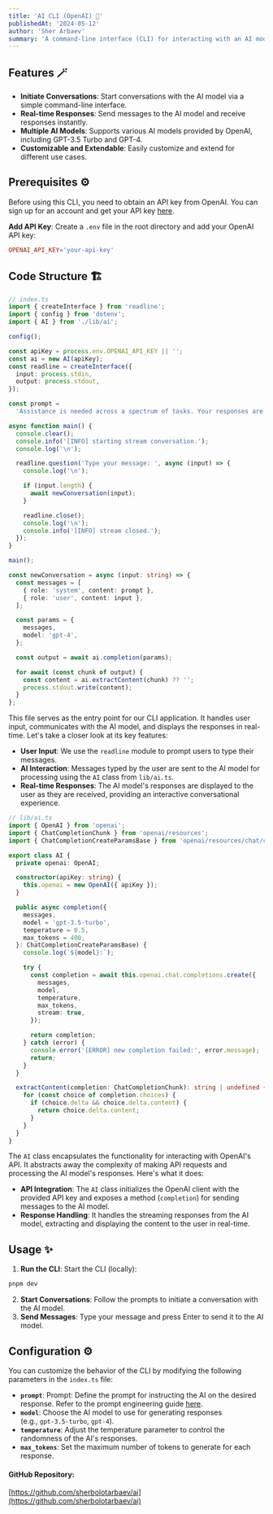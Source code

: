 ```yaml
---
title: 'AI CLI (OpenAI) 🤖'
publishedAt: '2024-05-12'
author: 'Sher Arbaev'
summary: 'A command-line interface (CLI) for interacting with an AI model using OpenAI's API. This CLI allows users to engage in text-based conversations with the AI model and receive responses in real-time.'
---
```


## Features 🪄

- **Initiate Conversations**: Start conversations with the AI model via a simple command-line interface.
- **Real-time Responses**: Send messages to the AI model and receive responses instantly.
- **Multiple AI Models**: Supports various AI models provided by OpenAI, including GPT-3.5 Turbo and GPT-4.
- **Customizable and Extendable**: Easily customize and extend for different use cases.

## Prerequisites ⚙️

Before using this CLI, you need to obtain an API key from OpenAI. You can sign up for an account and get your API key [here](https://openai.com).

**Add API Key**: Create a `.env` file in the root directory and add your OpenAI API key:

```makefile
OPENAI_API_KEY='your-api-key'
```

## Code Structure 🏗️

```typescript
// index.ts
import { createInterface } from 'readline';
import { config } from 'dotenv';
import { AI } from './lib/ai';

config();

const apiKey = process.env.OPENAI_API_KEY || '';
const ai = new AI(apiKey);
const readline = createInterface({
  input: process.stdin,
  output: process.stdout,
});

const prompt =
  'Assistance is needed across a spectrum of tasks. Your responses are expected to exude elegance and grace, reflecting a commitment to aesthetic excellence.';

async function main() {
  console.clear();
  console.info('[INFO] starting stream conversation.');
  console.log('\n');

  readline.question('Type your message: ', async (input) => {
    console.log('\n');

    if (input.length) {
      await newConversation(input);
    }

    readline.close();
    console.log('\n');
    console.info('[INFO] stream closed.');
  });
}

main();

const newConversation = async (input: string) => {
  const messages = [
    { role: 'system', content: prompt },
    { role: 'user', content: input },
  ];

  const params = {
    messages,
    model: 'gpt-4',
  };

  const output = await ai.completion(params);

  for await (const chunk of output) {
    const content = ai.extractContent(chunk) ?? '';
    process.stdout.write(content);
  }
};
```

This file serves as the entry point for our CLI application. It handles user input, communicates with the AI model, and displays the responses in real-time. Let's take a closer look at its key features:

- **User Input**: We use the `readline` module to prompt users to type their messages.
- **AI Interaction**: Messages typed by the user are sent to the AI model for processing using the `AI` class from `lib/ai.ts`.
- **Real-time Responses**: The AI model's responses are displayed to the user as they are received, providing an interactive conversational experience.

```typescript
// lib/ai.ts
import { OpenAI } from 'openai';
import { ChatCompletionChunk } from 'openai/resources';
import { ChatCompletionCreateParamsBase } from 'openai/resources/chat/completions';

export class AI {
  private openai: OpenAI;

  constructor(apiKey: string) {
    this.openai = new OpenAI({ apiKey });
  }

  public async completion({
    messages,
    model = 'gpt-3.5-turbo',
    temperature = 0.5,
    max_tokens = 400,
  }: ChatCompletionCreateParamsBase) {
    console.log(`${model}:`);

    try {
      const completion = await this.openai.chat.completions.create({
        messages,
        model,
        temperature,
        max_tokens,
        stream: true,
      });

      return completion;
    } catch (error) {
      console.error('[ERROR] new completion failed:', error.message);
      return;
    }
  }

  extractContent(completion: ChatCompletionChunk): string | undefined {
    for (const choice of completion.choices) {
      if (choice.delta && choice.delta.content) {
        return choice.delta.content;
      }
    }
  }
}
```

The `AI` class encapsulates the functionality for interacting with OpenAI's API. It abstracts away the complexity of making API requests and processing the AI model's responses. Here's what it does:

- **API Integration**: The `AI` class initializes the OpenAI client with the provided API key and exposes a method (`completion`) for sending messages to the AI model.
- **Response Handling**: It handles the streaming responses from the AI model, extracting and displaying the content to the user in real-time.

## Usage ✨

1. **Run the CLI**: Start the CLI (locally):

```bash
pnpm dev
```

2. **Start Conversations**: Follow the prompts to initiate a conversation with the AI model.
3. **Send Messages**: Type your message and press Enter to send it to the AI model.

## Configuration ⚙️

You can customize the behavior of the CLI by modifying the following parameters in the `index.ts` file:

- **`prompt`**: Prompt: Define the prompt for instructing the AI on the desired response. Refer to the prompt engineering guide [here](https://platform.openai.com/docs/guides/prompt-engineering).
- **`model`**: Choose the AI model to use for
  generating responses <br /> (e.g., `gpt-3.5-turbo`, `gpt-4`).
- **`temperature`**: Adjust the temperature parameter to control the randomness of the AI's responses.
- **`max_tokens`**: Set the maximum number of tokens to generate for each response.

#### GitHub Repository:

[https://github.com/sherbolotarbaev/ai](https://github.com/sherbolotarbaev/ai)
